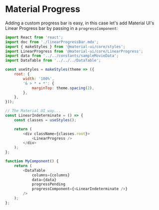 
# Material Progress

Adding a custom progress bar is easy, in this case let's add Material UI's Linear Progress bar by passing in a `progressComponent`:

```js
import React from 'react';
import doc from './linearProgressBar.mdx';
import { makeStyles } from '@material-ui/core/styles';
import LinearProgress from '@material-ui/core/LinearProgress';
import data from '../../constants/sampleMovieData';
import DataTable from '../../../DataTable';

const useStyles = makeStyles(theme => ({
	root: {
		width: '100%',
		'& > * + *': {
			marginTop: theme.spacing(2),
		},
	},
}));

// The Material UI way...
const LinearIndeterminate = () => {
	const classes = useStyles();

	return (
		<div className={classes.root}>
			<LinearProgress />
		</div>
	);
};

function MyComponent() {
	return (
		<DataTable
			columns={columns}
			data={data}
			progressPending
			progressComponent={<LinearIndeterminate />}
		/>
	);
};
```

<Canvas>
  <Story id="ui-library-material-ui-progress--progress" />
</Canvas>